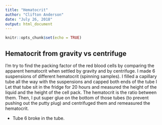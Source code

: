 ```yaml
---
title: "Hematocrit"
author: "Clifton Anderson"
date: "July 26, 2018"
output: html_document
---
```


```r
knitr::opts_chunk$set(echo = TRUE)
```

## Hematocrit from gravity vs centrifuge
I'm try to find the packing factor of the red blood cells by comparing the apparent hematocrit when settled by gravity and by centrifuge.
I made 6 suspensions of different hematocrit (spinning samples). I filled a capillary tube all the way with the suspensions and capped both ends of the tube
I Let that tube sit in the fridge for 20 hours and measured the height of the liquid and the height of the cell pack. The hematocrit is the ratio between them.
Then, I put super glue on the bottom of those tubes (to prevent pushing out the putty plug) and centrifuged them and remeasured the hematocrit.

* Tube 6 broke in the tube.

```r

```

